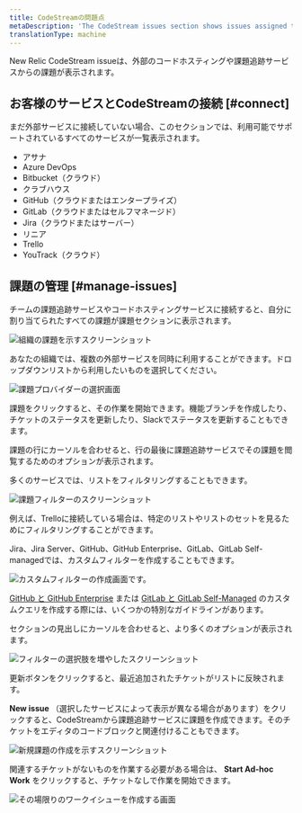 ```yaml
---
title: CodeStreamの問題点
metaDescription: 'The CodeStream issues section shows issues assigned to you, as well as providing filtering tools.'
translationType: machine
---
```


New Relic CodeStream issueは、外部のコードホスティングや課題追跡サービスからの課題が表示されます。

## お客様のサービスとCodeStreamの接続 [#connect]

まだ外部サービスに接続していない場合、このセクションでは、利用可能でサポートされているすべてのサービスが一覧表示されます。

* アサナ
* Azure DevOps
* Bitbucket（クラウド）
* クラブハウス
* GitHub（クラウドまたはエンタープライズ）
* GitLab（クラウドまたはセルフマネージド）
* Jira（クラウドまたはサーバー）
* リニア
* Trello
* YouTrack（クラウド）

## 課題の管理 [#manage-issues]

チームの課題追跡サービスやコードホスティングサービスに接続すると、自分に割り当てられたすべての課題が課題セクションに表示されます。

![組織の課題を示すスクリーンショット](/images/IssuesSection.png "課題")

あなたの組織では、複数の外部サービスを同時に利用することができます。ドロップダウンリストから利用したいものを選択してください。

![課題プロバイダーの選択画面](/images/Tasks-MultipleProviders.png "プロバイダー")

課題をクリックすると、その作業を開始できます。機能ブランチを作成したり、チケットのステータスを更新したり、Slackでステータスを更新することもできます。

課題の行にカーソルを合わせると、行の最後に課題追跡サービスでその課題を閲覧するためのオプションが表示されます。

多くのサービスでは、リストをフィルタリングすることもできます。

![課題フィルターのスクリーンショット](/images/IssuesFilter.png) <figcaption>例えば、Trelloに接続している場合は、特定のリストやリストのセットを見るためにフィルタリングすることができます。</figcaption>

Jira、Jira Server、GitHub、GitHub Enterprise、GitLab、GitLab Self-managedでは、カスタムフィルターを作成することもできます。

![カスタムフィルターの作成画面です。](/images/IssuesCustomFilter.png "カスタムフィルタ")

[GitHub と GitHub Enterprise](/docs/codestream/codestream-ui-overview/pull-requests-section/#github) または [GitLab と GitLab Self-Managed](/docs/codestream/codestream-ui-overview/pull-requests-section/#gitlab) のカスタムクエリを作成する際には、いくつかの特別なガイドラインがあります。

セクションの見出しにカーソルを合わせると、より多くのオプションが表示されます。

![フィルターの選択肢を増やしたスクリーンショット](/images/IssuesSectionHeader.png "オプションの追加")

更新ボタンをクリックすると、最近追加されたチケットがリストに反映されます。

**New issue** （選択したサービスによって表示が異なる場合があります）をクリックすると、CodeStreamから課題追跡サービスに課題を作成できます。そのチケットをエディタのコードブロックと関連付けることもできます。

![新規課題の作成を示すスクリーンショット](/images/IssuesNewTrello.png "ニューイシュー")

関連するチケットがないものを作業する必要がある場合は、 **Start Ad-hoc Work** をクリックすると、チケットなしで作業を開始できます。

![その場限りのワークイシューを作成する画面](/images/IssuesStartAdHoc.png "アドホック")